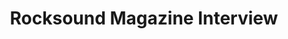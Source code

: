 ---
id: rocksound-magazine
title: Rocksound Magazine Interview
description: PLACEHOLDER
keywords:
  - trench
---